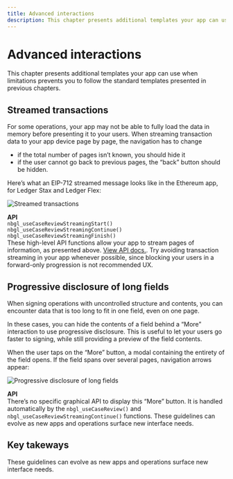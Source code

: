 ```yaml
---
title: Advanced interactions
description: This chapter presents additional templates your app can use when limitations prevents you to follow the standard templates presented in previous chapters.
---
```



# Advanced interactions

This chapter presents additional templates your app can use when limitations prevents you to follow the standard templates presented in previous chapters.

## Streamed transactions

For some operations, your app may not be able to fully load the data in memory before presenting it to your users. When streaming transaction data to your app device page by page, the navigation has to change
- if the total number of pages isn’t known, you should hide it
- if the user cannot go back to previous pages, the “back” button should be hidden.

Here’s what an EIP-712 streamed message looks like in the Ethereum app, for Ledger Stax and Ledger Flex:

![Streamed transactions](/device-app/stax-flex-streamed-transactions.jpg)

<Callout emoji="💻">
	<b>API</b><br/>
  	<code>nbgl_useCaseReviewStreamingStart()</code><br/>
  	<code>nbgl_useCaseReviewStreamingContinue()</code><br/>
  	<code>nbgl_useCaseReviewStreamingFinish()</code><br/>
  	These high-level API functions allow your app to stream pages of information, as presented above. <a href="https://ledgerhq.github.io/ledger-secure-sdk/nbgl__use__case_8h.html#a42b9838f8e87318f142b4bfa11cd8e1a">View API docs.</a>.
</Callout>

<Callout type="warning" emoji="⚠️">
  Try avoiding transaction streaming in your app whenever possible, since blocking your users in a forward-only progression is not recommended UX.
</Callout>

## Progressive disclosure of long fields

When signing operations with uncontrolled structure and contents, you can encounter data that is too long to fit in one field, even on one page.

In these cases, you can hide the contents of a field behind a “More” interaction to use progressive disclosure. This is useful to let your users go faster to signing, while still providing a preview of the field contents.

When the user taps on the “More” button, a modal containing the entirety of the field opens. If the field spans over several pages, navigation arrows appear:

![Progressive disclosure of long fields](/device-app/stax-flex-long-fields.jpg)

<Callout emoji="💻">
	<b>API</b><br/>
	There’s no specific graphical API to display this “More” button. It is handled automatically by the <code>nbgl_useCaseReview()</code> and <code>nbgl_useCaseReviewStreamingContinue()</code> functions.
</Callout>

<Callout type="warning" emoji="⚠️">
  These guidelines can evolve as new apps and operations surface new interface needs. 
</Callout>


## Key takeways

<Callout>
	These guidelines can evolve as new apps and operations surface new interface needs. 
</Callout>

